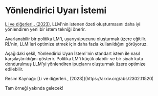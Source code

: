 # Yönlendirici Uyarı İstemi


[Li ve diğerleri., (2023)](https://arxiv.org/abs/2302.11520), LLM'nin istenen özeti oluşturmasını daha iyi yönlendiren yeni bir istem tekniği önerir.

Ayarlanabilir bir politika LM'i, uyarıyı/ipucunu oluşturmak üzere eğitilir. RL'nin, LLM'leri optimize etmek için daha fazla kullanıldığını görüyoruz.

Aşağıdaki şekil, Yönlendirici Uyarı İstemi'nin standart istem ile nasıl karşılaştırıldığını gösterir. Politika LM'i küçük olabilir ve bir siyah kutu dondurulmuş LLM'yi yönlendiren ipuçlarını oluşturmak üzere optimize edilebilir.

<Screenshot src={DSP} alt="DSP" />
Resim Kaynağı: [Li ve diğerleri., (2023)](https://arxiv.org/abs/2302.11520) 

Tam örneği yakında gelecek!